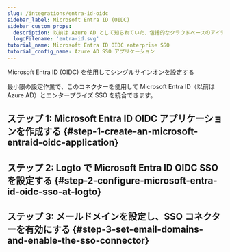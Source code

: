 ```yaml
---
slug: /integrations/entra-id-oidc
sidebar_label: Microsoft Entra ID (OIDC)
sidebar_custom_props:
  description: 以前は Azure AD として知られていた、包括的なクラウドベースのアイデンティティ管理サービス。
  logoFilename: 'entra-id.svg'
tutorial_name: Microsoft Entra ID OIDC enterprise SSO
tutorial_config_name: Azure AD SSO アプリケーション
---
```




Microsoft Entra ID (OIDC) を使用してシングルサインオンを設定する

最小限の設定作業で、このコネクターを使用して Microsoft Entra ID（以前は Azure AD）とエンタープライズ SSO を統合できます。

<GuideTip />

## ステップ 1: Microsoft Entra ID OIDC アプリケーションを作成する \{#step-1-create-an-microsoft-entraid-oidc-application}

<Step1 />

## ステップ 2: Logto で Microsoft Entra ID OIDC SSO を設定する \{#step-2-configure-microsoft-entra-id-oidc-sso-at-logto}

<Step2 />

## ステップ 3: メールドメインを設定し、SSO コネクターを有効にする \{#step-3-set-email-domains-and-enable-the-sso-connector}

<Step3 />
